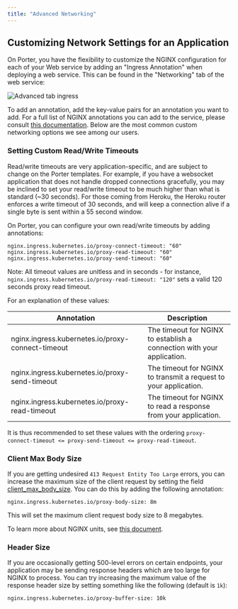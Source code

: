 ```yaml
---
title: "Advanced Networking"
---
```


## Customizing Network Settings for an Application[](#customizing-network-settings-for-an-application "Direct link to heading")

On Porter, you have the flexibility to customize the NGINX configuration for each of your Web service by adding an "Ingress Annotation" when deploying a web service. This can be found in the "Networking" tab of the web service:

![Advanced tab ingress](/images/configure/ingress-custom-annotations.png)

To add an annotation, add the key-value pairs for an annotation you want to add. For a full list of NGINX annotations you can add to the service, please consult [this documentation](https://kubernetes.github.io/ingress-nginx/user-guide/nginx-configuration/annotations/).
Below are the most common custom networking options we see among our users. 

### Setting Custom Read/Write Timeouts[](#setting-custom-readwrite-timeouts "Direct link to heading")

Read/write timeouts are very application-specific, and are subject to change on the Porter templates. For example, if you have a websocket application that does not handle dropped connections gracefully, you may be inclined to set your read/write timeout to be much higher than what is standard (\~30 seconds). For those coming from Heroku, the Heroku router enforces a write timeout of 30 seconds, and will keep a connection alive if a single byte is sent within a 55 second window.

On Porter, you can configure your own read/write timeouts by adding annotations:

```
nginx.ingress.kubernetes.io/proxy-connect-timeout: "60"
nginx.ingress.kubernetes.io/proxy-read-timeout: "60"
nginx.ingress.kubernetes.io/proxy-send-timeout: "60"

```

Note: All timeout values are unitless and in seconds - for instance, `nginx.ingress.kubernetes.io/proxy-read-timeout: "120"` sets a valid 120 seconds proxy read timeout.

For an explanation of these values:

| Annotation                                        | Description                                                            |
| ------------------------------------------------- | ---------------------------------------------------------------------- |
| nginx.ingress.kubernetes.io/proxy-connect-timeout | The timeout for NGINX to establish a connection with your application. |
| nginx.ingress.kubernetes.io/proxy-send-timeout    | The timeout for NGINX to transmit a request to your application.       |
| nginx.ingress.kubernetes.io/proxy-read-timeout    | The timeout for NGINX to read a response from your application.        |

It is thus recommended to set these values with the ordering `proxy-connect-timeout <= proxy-send-timeout <= proxy-read-timeout`.

### Client Max Body Size[](#client-max-body-size "Direct link to heading")

If you are getting undesired `413 Request Entity Too Large` errors, you can increase the maximum size of the client request by setting the field [client\_max\_body\_size](http://nginx.org/en/docs/http/ngx%5Fhttp%5Fcore%5Fmodule.html#client%5Fmax%5Fbody%5Fsize). You can do this by adding the following annotation:

```
nginx.ingress.kubernetes.io/proxy-body-size: 8m

```

This will set the maximum client request body size to 8 megabytes.

To learn more about NGINX units, see [this document](http://nginx.org/en/docs/syntax.html).

### Header Size[](#header-size "Direct link to heading")

If you are occasionally getting 500-level errors on certain endpoints, your application may be sending response headers which are too large for NGINX to process. You can try increasing the maximum value of the response header size by setting something like the following (default is `1k`):

```
nginx.ingress.kubernetes.io/proxy-buffer-size: 10k
```
